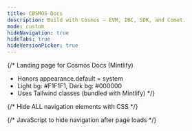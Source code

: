 ```yaml
---
title: CØSMOS Docs
description: Build with Cosmos — EVM, IBC, SDK, and Comet.
mode: custom
hideNavigation: true
hideTabs: true
hideVersionPicker: true
---
```


{/*
  Landing page for Cosmos Docs (Mintlify)
  - Honors appearance.default = system
  - Light bg: #F1F1F1, Dark bg: #000000
  - Uses Tailwind classes (bundled with Mintlify)
*/}

{/* Hide ALL navigation elements with CSS */}
<style jsx global>{`
  /* Hide navigation tabs and version switcher */
  [data-testid*="navigation"],
  [data-testid*="nav"],
  [data-testid*="tab"],
  [data-testid="version-picker"],
  .navigation-tabs,
  .version-picker,
  nav[role="navigation"],
  div[role="tablist"],
  header nav,
  .mint-nav,
  /* Specific Mintlify version switcher class */
  .hidden.lg\:flex.items-center.gap-x-2,
  [class~="hidden"][class~="lg:flex"][class~="items-center"][class~="gap-x-2"],
  /* Hide navigation tabs */
  [data-testid="navigation-tabs"],
  [data-testid="version-picker"],
  .navigation-tabs,
  .version-picker,
  nav[role="navigation"],
  .mint-navigation,
  .mint-tabs,
  /* More specific selectors */
  div[role="tablist"],
  .tab-container,
  .dropdown-container,
  [class*="tab"]:not(.min-h-),
  [class*="dropdown"],
  [class*="navigation"],
  /* Hide header navigation entirely for landing page */
  header nav,
  header > div > nav,
  /* Try to hide the entire top section */
  body > div:first-child,
  #__next > div:first-child,
  .mint-header,
  .mint-nav {
    display: none !important;
    visibility: hidden !important;
    height: 0 !important;
    overflow: hidden !important;
  }

  /* Adjust body to account for hidden header */
  body {
    margin: 0 !important;
    padding: 0 !important;
  }

  /* Make sure the main content fills the screen */
  main,
  .main-content,
  [role="main"] {
    padding-top: 0 !important;
    margin-top: 0 !important;
  }
`}</style>

{/* JavaScript to hide navigation after page loads */}
<script dangerouslySetInnerHTML={{
  __html: `
    function hideNavigation() {
      const selectors = [
        // Navigation tabs
        '[data-testid="navigation-tabs"]',
        '[data-testid*="tab"]',
        '.navigation-tabs',
        'nav[role="navigation"]',
        'div[role="tablist"]',
        '[role="tab"]',
        '[role="tabpanel"]',
        // Version switcher
        '[data-testid="version-picker"]',
        '.version-picker',
        '.hidden.lg\\:flex.items-center.gap-x-2',
        '[class~="hidden"][class~="lg:flex"][class~="items-center"][class~="gap-x-2"]',
        // Header navigation
        'header nav',
        '.mint-nav'
      ];

      // Also try to find elements by their text content
      const tabTexts = ['Documentation', 'API Reference', 'Release'];
      document.querySelectorAll('*').forEach(el => {
        if (tabTexts.includes(el.textContent?.trim()) &&
            el.tagName !== 'HTML' && el.tagName !== 'BODY' &&
            el.offsetWidth > 0 && el.offsetHeight > 0) {
          // Hide the element and its parent if it looks like a tab
          if (el.parentElement && (
              el.parentElement.role === 'tablist' ||
              el.parentElement.className.includes('tab') ||
              el.parentElement.className.includes('nav')
          )) {
            el.parentElement.style.display = 'none';
          } else {
            el.style.display = 'none';
          }
        }
      });

      selectors.forEach(selector => {
        try {
          const elements = document.querySelectorAll(selector);
          elements.forEach(el => {
            el.style.display = 'none';
            el.style.visibility = 'hidden';
            el.style.height = '0';
            el.style.overflow = 'hidden';
          });
        } catch(e) {
          console.log('Selector failed:', selector, e);
        }
      });

    }

    // Run immediately and also after DOM loads
    hideNavigation();
    document.addEventListener('DOMContentLoaded', hideNavigation);
    window.addEventListener('load', hideNavigation);

    // Also run on any changes (for dynamic content)
    setTimeout(hideNavigation, 100);
    setTimeout(hideNavigation, 500);
    setTimeout(hideNavigation, 1000);
  `
}} />

<div className="min-h-[calc(100vh)] w-full bg-[#F1F1F1] dark:bg-black">

  {/* Hero */}
  <section className="mx-auto max-w-6xl px-6 pt-20 pb-10 text-center">
    <div className="inline-flex items-center gap-2 rounded-full border border-black/10 bg-white px-3 py-1 text-xs font-medium tracking-wide dark:border-white/10 dark:bg-white/5">
      <span>Cosmos Developer Platform</span>
    </div>

    <h1 className="mt-6 text-4xl font-extrabold tracking-tight text-black dark:text-white sm:text-5xl">
      Build with Cosmos
    </h1>
    <p className="mx-auto mt-4 max-w-2xl text-base leading-relaxed text-neutral-700 dark:text-neutral-300">
      Choose your stack to get started—deploy with Cosmos EVM, connect chains with IBC,
      use the Cosmos SDK, or run fast finality with CometBFT.
    </p>

    {/* Primary CTAs */}
    <div className="mt-8 flex flex-wrap items-center justify-center gap-3">
      <a
        href="https://github.com/cosmos/docs"
        className="rounded-xl bg-black px-4 py-2 text-sm font-semibold text-white shadow-sm ring-1 ring-black/10 hover:opacity-90 dark:bg-white dark:text-black dark:ring-white/10"
      >
        Docs Github Repo
      </a>
      <a
        href="https://github.com/cosmos"
        className="rounded-xl bg-white px-4 py-2 text-sm font-semibold text-black shadow-sm ring-1 ring-black/10 hover:bg-neutral-50 dark:bg-white/10 dark:text-white dark:ring-white/10 dark:hover:bg-white/15"
      >
        GitHub
      </a>
    </div>
  </section>

  {/* Product Grid (3 cards) */}
  <section className="mx-auto max-w-6xl px-6 pb-20">
    <div className="grid grid-cols-1 gap-5 sm:grid-cols-2 lg:grid-cols-3">

      {/* EVM */}
      <a
        href="/docs/evm/v0.4.x/documentation/overview"
        className="group rounded-2xl border border-black/10 bg-white p-5 shadow-sm transition hover:-translate-y-1 hover:shadow-md dark:border-white/10 dark:bg-white/5"
      >
        <div className="mb-3 inline-flex h-10 w-10 items-center justify-center rounded-xl bg-black text-white dark:bg-white dark:text-black">
          <svg viewBox="0 0 24 24" className="h-6 w-6" fill="currentColor"><path d="M7 7h10v10H7z"/></svg>
        </div>
        <h3 className="text-lg font-semibold text-black dark:text-white">EVM</h3>
        <p className="mt-1 text-sm text-neutral-700 dark:text-neutral-300">
          Ethereum compatibility with Cosmos-native modules and instant finality.
        </p>
        <span className="mt-3 inline-block text-sm font-semibold text-black/80 underline decoration-transparent underline-offset-4 transition group-hover:decoration-black dark:text-white/90 dark:group-hover:decoration-white">
          Explore EVM →
        </span>
      </a>

      {/* IBC */}
      <a
        href="/docs/ibc/next/index"
        className="group rounded-2xl border border-black/10 bg-white p-5 shadow-sm transition hover:-translate-y-1 hover:shadow-md dark:border-white/10 dark:bg-white/5"
      >
        <div className="mb-3 inline-flex h-10 w-10 items-center justify-center rounded-xl bg-black text-white dark:bg-white dark:text-black">
          <svg viewBox="0 0 24 24" className="h-6 w-6" fill="currentColor"><path d="M12 2a10 10 0 100 20 10 10 0 000-20z"/></svg>
        </div>
        <h3 className="text-lg font-semibold text-black dark:text-white">IBC</h3>
        <p className="mt-1 text-sm text-neutral-700 dark:text-neutral-300">
          Secure interoperability for transferring data and value across chains.
        </p>
        <span className="mt-3 inline-block text-sm font-semibold text-black/80 underline decoration-transparent underline-offset-4 transition group-hover:decoration-black dark:text-white/90 dark:group-hover:decoration-white">
          Explore IBC →
        </span>
      </a>

      {/* SDK */}
      <a
        href="/docs/sdk/v0.53/learn"
        className="group rounded-2xl border border-black/10 bg-white p-5 shadow-sm transition hover:-translate-y-1 hover:shadow-md dark:border-white/10 dark:bg-white/5"
      >
        <div className="mb-3 inline-flex h-10 w-10 items-center justify-center rounded-xl bg-black text-white dark:bg-white dark:text-black">
          <svg viewBox="0 0 24 24" className="h-6 w-6" fill="currentColor"><path d="M3 3h8v8H3zM13 3h8v8h-8zM3 13h8v8H3zM13 13h8v8h-8z"/></svg>
        </div>
        <h3 className="text-lg font-semibold text-black dark:text-white">Cosmos SDK</h3>
        <p className="mt-1 text-sm text-neutral-700 dark:text-neutral-300">
          Modular framework for building secure, application-specific blockchains.
        </p>
        <span className="mt-3 inline-block text-sm font-semibold text-black/80 underline decoration-transparent underline-offset-4 transition group-hover:decoration-black dark:text-white/90 dark:group-hover:decoration-white">
          Explore SDK →
        </span>
      </a>

    </div>
  </section>

  {/* Footer-style quick links */}
  <section className="mx-auto max-w-6xl px-6 pb-24">
    <div className="rounded-2xl border border-black/10 bg-white p-6 text-sm text-neutral-700 shadow-sm dark:border-white/10 dark:bg-white/5 dark:text-neutral-300">
      <div className="flex flex-wrap items-center justify-between gap-3">
        <span>Looking for release notes?</span>
        <a
          href="/docs/evm/v0.4.x/changelog/release-notes"
          className="font-semibold text-black underline decoration-transparent underline-offset-4 hover:decoration-black dark:text-white dark:hover:decoration-white"
        >
          Go to Release Notes →
        </a>
      </div>
    </div>
  </section>

  {/* ===== Footer (brand left-aligned, no newsletter, no sitemap) ===== */}
  <section
    id="page-footer"
    role="contentinfo"
    className="relative mt-12 border-t border-neutral-200 bg-white dark:border-neutral-800 dark:bg-black"
  >
    <div className="pointer-events-none absolute inset-x-0 -top-px h-px bg-gradient-to-r from-transparent via-neutral-400/40 to-transparent dark:via-neutral-600/40" />

    <div className="mx-auto max-w-6xl px-6 py-12">
      {/* Brand – always left aligned */}
      <div className="flex flex-col items-start gap-4 text-left">
        <div className="inline-flex items-center gap-2">
          <span className="inline-flex h-9 w-9 items-center justify-center rounded-xl bg-black text-white dark:bg-white dark:text-black">
            <svg viewBox="0 0 24 24" className="h-5 w-5" fill="currentColor">
              <path d="M12 2l1.9 5.8H20l-4.7 3.4 1.9 5.8L12 13.6 6.8 17l1.9-5.8L4 7.8h6.1L12 2z"/>
            </svg>
          </span>
          <span className="text-lg font-extrabold tracking-tight text-black dark:text-white">CØSMOS</span>
        </div>
        <p className="max-w-xl text-sm leading-relaxed text-neutral-600 dark:text-neutral-400">
          Build sovereign, interoperable chains. EVM, IBC, SDK, and CometBFT—picked and tuned for shipping fast.
        </p>

        {/* Socials */}
        <div className="mt-2 flex items-center gap-4">
          {/* Website (inline globe icon) */}
          <a aria-label="Website" href="https://cosmos.network/" className="text-neutral-600 hover:text-black dark:text-neutral-400 dark:hover:text-white">
            {/* Simple globe with meridians/parallels */}
            <svg viewBox="0 0 24 24" className="h-5 w-5" fill="none" stroke="currentColor" strokeWidth="2" strokeLinecap="round" strokeLinejoin="round" aria-hidden="true">
              <circle cx="12" cy="12" r="9" />
              <path d="M2.5 12h19" />
              <path d="M12 3c3.5 3.5 3.5 14.5 0 18" />
              <path d="M12 3c-3.5 3.5-3.5 14.5 0 18" />
            </svg>
          </a>

          {/* GitHub */}
          <a aria-label="GitHub" href="https://github.com/cosmos" className="text-neutral-600 hover:text-black dark:text-neutral-400 dark:hover:text-white">
            <svg viewBox="0 0 24 24" className="h-5 w-5" fill="currentColor"><path d="M12 .5a12 12 0 0 0-3.8 23.4c.6.1.8-.2.8-.5v-2c-3.3.7-4-1.4-4-1.4-.5-1.1-1.2-1.4-1.2-1.4-1-.7.1-.7.1-.7 1.1.1 1.7 1.1 1.7 1.1 1 .1.8-.7.8-.7-.8-.1-1.6-.4-2.3-.9-2-1.3-2.2-3.5-2.2-3.5 0-1 .3-1.9.9-2.6-.1-.3-.4-1.3.1-2.6 0 0 .8-.3 2.7 1a9.4 9.4 0 0 1 9.8 0c1.8-1.3 2.7-1 2.7-1 .5 1.3.2 2.3.1 2.6.6.7.9 1.6.9 2.6 0 2.2-.8 3.2-2.2 3.5-.6.4-1.4.7-2.3.9 0 0-.2.8.8.7 0 0 .8 0 1.7-1.1 0 0 .1 0 .1.1 0 0-.1 2.1-4 1.4v2c0 .4.2.6.8.5A12 12 0 0 0 12 .5z"/></svg>
          </a>

          {/* Discord */}
          <a aria-label="Discord" href="https://discord.com/invite/interchain" className="text-neutral-600 hover:text-black dark:text-neutral-400 dark:hover:text-white">
            <svg viewBox="0 0 24 24" className="h-5 w-5" fill="currentColor"><path d="M20.3 4.4A17 17 0 0 0 15.9 3l-.2.3c1.5.4 2.6 1 3.5 1.7-1.5-.7-3-.9-4.6-1-1.6 0-3.1.2-4.6 1-.2 0-.3 0-.3-.2a17 17 0 0 0-4.4 1.4C3.2 9 2.8 12.4 3 15.8a17 17 0 0 0 5.2 2.7l.4-.6c-1-.4-1.9-.9-2.7-1.6l.7.4c1.9 1 3.9 1.4 6 1.4 2 0 4-.6 5.9-1.4l.8-.5c-.8.7-1.7 1.2-2.7 1.6l.3.5a17 17 0 0 0 5.3-2.7c.3-3.4 0-6.8-1.8-11.2z"/></svg>
          </a>

          {/* X (Twitter) */}
          <a aria-label="X (Twitter)" href="https://x.com/cosmos" className="text-neutral-600 hover:text-black dark:text-neutral-400 dark:hover:text-white">
            <svg viewBox="0 0 24 24" className="h-5 w-5" fill="currentColor"><path d="M18.2 2H21l-6.4 7.3L22 22h-6.8l-4.4-5.8L5.7 22H3l7-8-6.6-8H8l4 5.2L18.2 2zM17 20h1.8L8.2 4H6.3L17 20z"/></svg>
          </a>

          {/* YouTube */}
          <a aria-label="YouTube" href="https://www.youtube.com/@interchain_io" className="text-neutral-600 hover:text-black dark:text-neutral-400 dark:hover:text-white">
            <svg viewBox="0 0 24 24" className="h-5 w-5" fill="currentColor">
              <path d="M23.5 6.2a3.1 3.1 0 0 0-2.2-2.2C19.7 3.5 12 3.5 12 3.5s-7.7 0-9.3.5A3.1 3.1 0 0 0 .5 6.2 32 32 0 0 0 0 12a32 32 0 0 0 .5 5.8 3.1 3.1 0 0 0 2.2 2.2c1.6.5 9.3.5 9.3.5s7.7 0 9.3-.5a3.1 3.1 0 0 0 2.2-2.2A32 32 0 0 0 24 12a32 32 0 0 0-.5-5.8zM9.8 15.5V8.5l6.2 3.5-6.2 3.5z"/>
            </svg>
          </a>
        </div>
      </div>

      {/* Link Columns */}
      <div className="mt-12 grid grid-cols-2 gap-8 sm:grid-cols-3 lg:grid-cols-5">
        <div>
          <h4 className="text-xs font-semibold uppercase tracking-wider text-neutral-500 dark:text-neutral-400">Build</h4>
          <ul className="mt-3 space-y-2 text-sm">
            <li><a className="text-black underline decoration-transparent underline-offset-4 hover:decoration-black dark:text-white dark:hover:decoration-white" href="/docs/evm/v0.4.x/documentation/overview">EVM</a></li>
            <li><a className="text-black underline decoration-transparent underline-offset-4 hover:decoration-black dark:text-white dark:hover:decoration-white" href="/docs/ibc/next/index">IBC</a></li>
            <li><a className="text-black underline decoration-transparent underline-offset-4 hover:decoration-black dark:text-white dark:hover:decoration-white" href="/docs/sdk/index">Cosmos SDK</a></li>
          </ul>
        </div>

        <div>
          <h4 className="text-xs font-semibold uppercase tracking-wider text-neutral-500 dark:text-neutral-400">Resources</h4>
          <ul className="mt-3 space-y-2 text-sm">
            <li><a className="text-black underline decoration-transparent underline-offset-4 hover:decoration-black dark:text-white dark:hover:decoration-white" href="/docs/search">Search Docs</a></li>
            <li><a className="text-black underline decoration-transparent underline-offset-4 hover:decoration-black dark:text-white dark:hover:decoration-white" href="/docs/changelog/release-notes/index">Release Notes</a></li>
            <li><a className="text-black underline decoration-transparent underline-offset-4 hover:decoration-black dark:text-white dark:hover:decoration-white" href="/docs/changelog">Changelog</a></li>
            <li><a className="text-black underline decoration-transparent underline-offset-4 hover:decoration-black dark:text-white dark:hover:decoration-white" href="/docs/roadmap">Roadmap</a></li>
          </ul>
        </div>

        <div>
          <h4 className="text-xs font-semibold uppercase tracking-wider text-neutral-500 dark:text-neutral-400">Community</h4>
          <ul className="mt-3 space-y-2 text-sm">
            <li><a className="text-black underline decoration-transparent underline-offset-4 hover:decoration-black dark:text-white dark:hover:decoration-white" href="https://github.com/cosmos">GitHub</a></li>
            <li><a className="text-black underline decoration-transparent underline-offset-4 hover:decoration-black dark:text-white dark:hover:decoration-white" href="https://discord.com/invite/interchain">Discord</a></li>
            <li><a className="text-black underline decoration-transparent underline-offset-4 hover:decoration-black dark:text-white dark:hover:decoration-white" href="https://x.com/cosmos">X (Twitter)</a></li>
            <li><a className="text-black underline decoration-transparent underline-offset-4 hover:decoration-black dark:text-white dark:hover:decoration-white" href="https://forum.cosmos.network/">Forum</a></li>
          </ul>
        </div>

        <div>
          <h4 className="text-xs font-semibold uppercase tracking-wider text-neutral-500 dark:text-neutral-400">Learn</h4>
          <ul className="mt-3 space-y-2 text-sm">
            <li><a className="text-black underline decoration-transparent underline-offset-4 hover:decoration-black dark:text-white dark:hover:decoration-white" href="/docs/tutorials">Tutorials</a></li>
            <li><a className="text-black underline decoration-transparent underline-offset-4 hover:decoration-black dark:text-white dark:hover:decoration-white" href="/docs/examples">Examples</a></li>
            <li><a className="text-black underline decoration-transparent underline-offset-4 hover:decoration-black dark:text-white dark:hover:decoration-white" href="/docs/faq">FAQ</a></li>
            <li><a className="text-black underline decoration-transparent underline-offset-4 hover:decoration-black dark:text-white dark:hover:decoration-white" href="/docs/support">Support</a></li>
          </ul>
        </div>

        <div>
          <h4 className="text-xs font-semibold uppercase tracking-wider text-neutral-500 dark:text-neutral-400">Legal</h4>
          <ul className="mt-3 space-y-2 text-sm">
            <li><a className="text-black underline decoration-transparent underline-offset-4 hover:decoration-black dark:text-white dark:hover:decoration-white" href="/docs/legal/privacy">Privacy</a></li>
            <li><a className="text-black underline decoration-transparent underline-offset-4 hover:decoration-black dark:text-white dark:hover:decoration-white" href="/docs/legal/terms">Terms</a></li>
            <li><a className="text-black underline decoration-transparent underline-offset-4 hover:decoration-black dark:text-white dark:hover:decoration-white" href="/docs/legal/license">License</a></li>
          </ul>
        </div>
      </div>

      {/* Bottom bar */}
      <div className="mt-10 flex flex-col items-center justify-between gap-3 border-t border-neutral-200 pt-6 text-xs text-neutral-600 dark:border-neutral-800 dark:text-neutral-400 sm:flex-row">
        <p>© {new Date().getFullYear()} CØSMOS. All rights reserved.</p>
        <div className="flex items-center gap-4">
          <a className="underline decoration-transparent underline-offset-4 hover:decoration-black dark:hover:decoration-white" href="/docs/contact">Contact</a>
          <a className="underline decoration-transparent underline-offset-4 hover:decoration-black dark:hover:decoration-white" href="#top">Back to top ↑</a>
        </div>
      </div>
    </div>
  </section>

</div>
